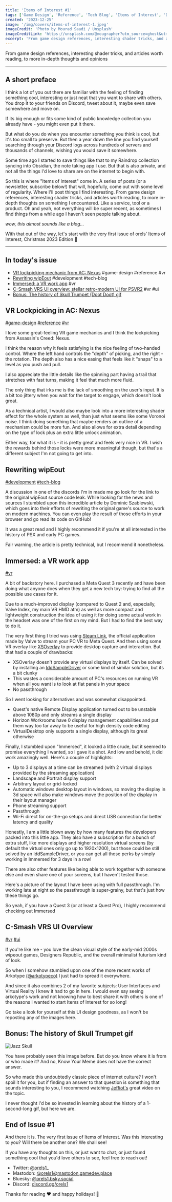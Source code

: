 ```yaml
---
title: 'Items of Interest #1'
tags: ['Game Design', 'Reference', 'Tech Blog', 'Items of Interest', 'Development', 'VR', 'UI']
created: '2023-12-25'
image: '/img/covers/items-of-interest-1.jpeg'
imageCredit: 'Photo by Mourad Saadi / Unsplash'
imageCreditLink: 'https://unsplash.com/@mougrapher?utm_source=ghost&utm_medium=referral&utm_campaign=api-credit'
excerpt: 'From game design references, interesting shader tricks, and articles worth reading, to more in-depth thoughts and opinions'
---
```


From game design references, interesting shader tricks, and articles worth reading, to more in-depth thoughts and opinions

---

## A short preface

I think a lot of you out there are familiar with the feeling of finding something cool, interesting or just neat that you want to share with others. You drop it to your friends on Discord, tweet about it, maybe even save somewhere and move on.

If its big enough or fits some kind of public knowledge collection you already have - you might even put it there.

But what do you do when you encounter something you think is cool, but it's too small to preserve. But then a year down the line you find yourself searching through your Discord logs across hundreds of servers and thousands of channels, wishing you would save it somewhere.

Some time ago I started to save things like that to my Raindrop collection syncing into Obsidian, the note taking app I use. But that is also private, and not all the things I'd love to share are on the internet to begin with.

So this is where "Items of Interest" come in. A series of posts (or a newsletter, subscribe below!) that will, hopefully, come out with some level of regularity. Where I'll post things I find interesting. From game design references, interesting shader tricks, and articles worth reading, to more in-depth thoughts on something I encountered. Like a service, tool or a product. Oh and yeah, not everything will be super recent, as sometimes I find things from a while ago I haven't seen people talking about.

_wow, this almost sounds like a blog..._

With that out of the way, let's start with the very first issue of orels' Items of Interest, Christmas 2023 Edition 🎄

---

## In today's issue

- [VR lockpicking mechanic from AC: Nexus](#vr-lockpicking-in-ac-nexus) #game-design #reference #vr
- [Rewriting wipEout](#rewriting-wipeout) #development #tech-blog
- [Immersed: a VR work app](#immersed-a-vr-work-app) #vr
- [C-Smash VRS UI overview: stellar retro-modern UI for PSVR2](#c-smash-vrs-ui-overview) #vr #ui
- [Bonus: The history of Skull Trumpet (Doot Doot) gif](#bonus-the-history-of-skull-trumpet-gif)

## VR Lockpicking in AC: Nexus

[#game-design](/t/game%20design) [#reference](/t/reference) [#vr](/t/vr)

I love some great-feeling VR game mechanics and I think the lockpicking from Assassin's Creed: Nexus.

I think the reason why it feels satisfying is the nice feeling of two-handed control. Where the left hand controls the "depth" of picking, and the right - the rotation. The depth also has a nice easing that feels like it "snaps" to a level as you push and pull.

<BunnyVideo id="2e2bc501-ccf9-48a6-a7de-781c2076041f" aspect="1/1" />

I also appreciate the little details like the spinning part having a trail that stretches with fast turns, making it feel that much more fluid.

The only thing that irks me is the lack of smoothing on the user's input. It is a bit too jittery when you wait for the target to engage, which doesn't look great.

As a technical artist, I would also maybe look into a more interesting shader effect for the whole system as well, than just what seems like some Voronoi noise. I think doing something that maybe renders an outline of a mechanism could be more fun. And also allows for extra detail depending on the type of lock plus an extra little unlock animation.

Either way, for what it is - it is pretty great and feels very nice in VR. I wish the rewards behind those locks were more meaningful though, but that's a different subject I'm not going to get into.

## Rewriting wipEout

[#development](/t/development) [#tech-blog](/t/tech%20blog)

<ZoomImage title="Image Credit: Eurogamer" alt="Rewriting Wipeout" src="/img/posts/items-of-interest-1/items-of-interest-1-image.png" />

A discussion in one of the discords I'm in made me go look for the link to the original wipEout source code leak. While looking for the news and sources I stumbled upon this incredible article by Dominic Szablewski, which goes into their efforts of rewriting the original game's source to work on modern machines. You can even play the result of those efforts in your browser and go read its code on GitHub!

It was a great read and I highly recommend it if you're at all interested in the history of PSX and early PC games.

Fair warning, the article is pretty technical, but I recommend it nonetheless.

<LinkEmbed
  url="https://phoboslab.org/log/2023/08/rewriting-wipeout?ref=blog.orels.sh"
  title="Rewriting wipEout"
  description="The source code for the classic PSX launch title wipEout was leaked in 2022. A few month ago I finally sat down to take a look at it..."
  site="phoboslab"
  image="https://phoboslab.org/content/assets/wipeout-wasm.png"
  author="Dominic Szablewski"
/>

## Immersed: a VR work app

[#vr](/t/vr)

<ZoomImage title="Immersed Website" src="/img/posts/items-of-interest-1/items-of-interest-1-image-1.png" />

A bit of backstory here. I purchased a Meta Quest 3 recently and have been doing what anyone does when they get a new tech toy: trying to find all the possible use cases for it.

Due to a much-improved display (compared to Quest 2 and, especially, Valve Index, my main VR HMD atm) as well as more compact and lightweight construction the idea of using it for doing some actual work in the headset was one of the first on my mind. But I had to find the best way to do it.

The very first thing I tried was using [Steam Link](https://help.steampowered.com/en/faqs/view/0E2C-406B-9135-38A4?ref=blog.orels.sh), the official application made by Valve to stream your PC VR to Meta Quest. And then using some VR overlay like [XSOverlay](https://store.steampowered.com/app/1173510/XSOverlay/?ref=blog.orels.sh) to provide desktop capture and interaction. But that had a couple of drawbacks:

- XSOverlay doesn't provide any virtual displays by itself. Can be solved by installing an [IddSampleDriver](https://github.com/roshkins/IddSampleDriver?ref=blog.orels.sh) or some kind of similar solution, but its a bit clunky
- This wastes a considerable amount of PC's resources on running VR when all you want is to look at flat panels in your space
- No passthrough

So I went looking for alternatives and was somewhat disappointed.

- Quest's native Remote Display application turned out to be unstable above 1080p and only streams a single display
- Horizon Workrooms have 0 display management capabilities and put them way too far away to be useful for high density code editing
- VirtualDesktop only supports a single display, although its great otherwise

Finally, I stumbled upon "Immersed", it looked a little crude, but it seemed to promise everything I wanted, so I gave it a shot. And low and behold, it did work amazingly well. Here's a couple of highlights:

- Up to 3 displays at a time can be streamed (with 2 virtual displays provided by the streaming application)
- Landscape and Portrait display support
- Arbitrary layout or grid-locked
- Automatic windows desktop layout in windows, so moving the display in 3d space will also make windows move the position of the display in their layout manager
- Phone streaming support
- Passthrough
- Wi-Fi direct for on-the-go setups and direct USB connection for better latency and quality

Honestly, I am a little blown away by how many features the developers packed into this little app. They also have a subscription for a bunch of extra stuff, like more displays and higher resolution virtual screens (by default the virtual ones only go up to 1920x1200), but those could be still solved by an IddSampleDriver, or you can get all those perks by simply working in Immersed for 3 days in a row!

There are also other features like being able to work together with someone else and even share one of your screens, but I haven't tested those.

Here's a picture of the layout I have been using with full passthrough. I'm working late at night so the passthrough is super-grainy, but that's just how these things go.

<ZoomImage title="Figuring out Next 14 server actions at 5AM" src="/img/posts/items-of-interest-1/items-of-interest-1-image-2.png" />

So yeah, if you have a Quest 3 (or at least a Quest Pro), I highly recommend checking out Immersed

<LinkEmbed
  url="https://immersed.com/?ref=blog.orels.sh"
  title="Immersed"
  description="Have your desktop in VR on Mac, PC, and Linux with Immersed!"
  site="Immersed"
  author=""
/>

## C-Smash VRS UI Overview

[#vr](/t/vr) [#ui](/t/ui)

If you're like me - you love the clean visual style of the early-mid 2000s wipeout games, Designers Republic, and the overall minimalist futurism kind of look.

<ZoomImage title="Wipeout: Pulse Ship Select Screen" src="/img/posts/items-of-interest-1/items-of-interest-1-image-3.png" />

So when I somehow stumbled upon one of the more recent works of Arkotype [(@arkotypeco)](https://twitter.com/Arkotypeco?ref=blog.orels.sh) I just had to spread it everywhere.

And since it also combines 2 of my favorite subjects: User Interfaces and Virtual Reality I knew it had to go in here. I would even say seeing arkotype's work and not knowing how to best share it with others is one of the reasons I wanted to start Items of Interest for so long!

<LinkEmbed
  url="https://arkotype.co/project/csmash-vrs?ref=blog.orels.sh"
  title="C-Smash VRS - Arkotype"
  description=""
  site="Arkotype"
  image="https://arkotype.co/wp-content/uploads/2023/02/racket-3.png"
  author=""
/>

Go take a look for yourself at this UI design goodness, as I won't be reposting any of the images here.

## Bonus: The history of Skull Trumpet gif

![Jazz Skull](/img/posts/items-of-interest-1/items-of-interest-1-Jazzy_Skull.gif "Jazz Skull")

You have probably seen this image before. But do you know where it is from or who made it? And no, Know Your Meme does not have the correct answer.

So who made this undoubtedly classic piece of internet culture? I won't spoil it for you, but if finding an answer to that question is something that sounds interesting to you, I recommend watching [Jeffiot's](https://www.youtube.com/channel/UCWZjWqQ1gt5dakhUuzRVZbA?ref=blog.orels.sh) great video on the topic.

<YouTube id="ZYcHOEjGzPA" />

I never thought I'd be so invested in learning about the history of a 1-second-long gif, but here we are.

## End of Issue #1

And there it is. The very first issue of Items of Interest. Was this interesting to you? Will there be another one? We shall see!

If you have any thoughts on this, or just want to chat, or just found something cool that you'd love others to see, feel free to reach out!

- Twitter: [@orels1_](https://twitter.com/orels1_?ref=blog.orels.sh)
- Mastodon: [@orels1@mastodon.gamedev.place](https://mastodon.gamedev.place/@orels1?ref=blog.orels.sh)
- Bluesky: [@orels1.bsky.social](https://bsky.app/profile/orels1.bsky.social?ref=blog.orels.sh)
- Discord: [discord.gg/orels1](https://discord.gg/orels1?ref=blog.orels.sh)

Thanks for reading ❤️ and happy holidays! 🎄